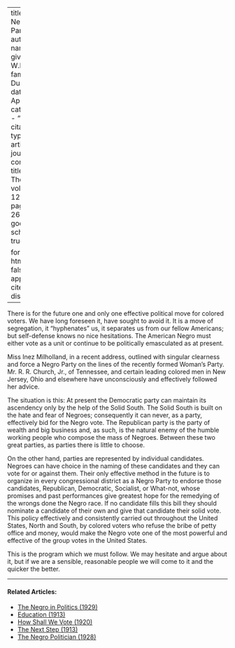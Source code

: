 
---
title: 'The Negro Party'
author:
  - name:
      given: W.E.B.
      family: Du Bois
date: Apr. 1916
categories: 
  - ""
citation: 
  type: article-journal
  container-title: The Crisis
  volume: 12
  issue: 6
  page: 267-268
google-scholar: true

format:
  html:
    toc: false
    appendix-cite-as: display
---


There is for the future one and only one effective political move for colored voters. We have long foreseen it, have sought to avoid it. It is a move of segregation, it "hyphenates" us, it separates us from our fellow Americans; but self-defense knows no nice hesitations. The American Negro must either vote as a unit or continue to be politically emasculated as at present.



Miss Inez Milholland, in a recent address, outlined with singular clearness and force a Negro Party on the lines of the recently formed Woman's Party. Mr. R. R. Church, Jr., of Tennessee, and certain leading colored men in New Jersey, Ohio and elsewhere have unconsciously and effectively followed her advice.

The situation is this: At present the Democratic party can maintain its ascendency only by the help of the Solid South. The Solid South is built on the hate and fear of Negroes; consequently it can never, as a party, effectively bid for the Negro vote. The Republican party is the party of wealth and big business and, as such, is the natural enemy of the humble working people who compose the mass of Negroes. Between these two great parties, as parties there is little to choose.

On the other hand, parties are represented by individual candidates. Negroes can have choice in the naming of these candidates and they can vote for or against them. Their only effective method in the future is to organize in every congressional district as a Negro Party to endorse those candidates, Republican, Democratic, Socialist, or What-not, whose promises and past performances give greatest hope for the remedying of the wrongs done the Negro race. If no candidate fills this bill they should nominate a candidate of their own and give that candidate their solid vote. This policy effectively and consistently carried out throughout the United States, North and South, by colored voters who refuse the bribe of petty office and money, would make the Negro vote one of the most powerful and effective of the group votes in the United States.

This is the program which we must follow. We may hesitate and argue about it, but if we are a sensible, reasonable people we will come to it and the quicker the better.

<!-- Similar articles start here -->

<hr>
#### Related Articles:

* [The Negro in Politics (1929)](/Volumes/36/11/negro_in_politics.html)
* [Education (1913)](/Volumes/06/02/democrats.html)
* [How Shall We Vote (1920)](/Volumes/20/05/how_shall_we_vote.html)
* [The Next Step (1913)](/Volumes/06/02/next_step.html)
* [The Negro Politician (1928)](/Volumes/35/05/negro_politician.html)

<!-- Similar articles end here -->
